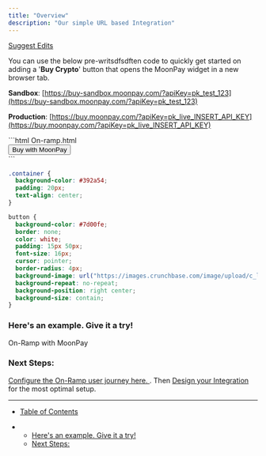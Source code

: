 ```yaml
---
title: "Overview"
description: "Our simple URL based Integration"
---
```


[Suggest Edits](/edit/on-ramp-integrate-using-simple-url)

You can use the below pre-writsdfsdften code to quickly get started on adding a '**Buy Crypto**' button that opens the MoonPay widget in a new browser tab.

**Sandbox**: [https://buy-sandbox.moonpay.com/?apiKey=pk_test_123](https://buy-sandbox.moonpay.com/?apiKey=pk_test_123)

**Production**: [https://buy.moonpay.com/?apiKey=pk_live_INSERT_API_KEY](https://buy.moonpay.com/?apiKey=pk_live_INSERT_API_KEY)

<CodeGroup>
  ```html On-ramp.html
  <!--Opens the MoonPay widget in a new browser tab-->
  <body>
      <div class="container">
          <button onclick="window.open('https://buy-sandbox.moonpay.com/?apiKey=pk_test_123', '_blank')">Buy with MoonPay</button>
      </div>
  </body>
  ```

```css On-ramp.css
.container {
  background-color: #392a54;
  padding: 20px;
  text-align: center;
}

button {
  background-color: #7d00fe;
  border: none;
  color: white;
  padding: 15px 50px;
  font-size: 16px;
  cursor: pointer;
  border-radius: 4px;
  background-image: url("https://images.crunchbase.com/image/upload/c_lpad,h_170,w_170,f_auto,b_white,q_auto:eco,dpr_1/jglje7ar0xc6j5lvai6t");
  background-repeat: no-repeat;
  background-position: right center;
  background-size: contain;
}
```

</CodeGroup>

### Here's an example. Give it a try!

On-Ramp with MoonPay

### Next Steps:

[Configure the On-Ramp user journey here. ](ramps-sdk-buy-params). Then [Design your Integration](design-your-integration) for the most optimal setup.

---

- [Table of Contents](#)

- - [Here's an example. Give it a try!](#heres-an-example-give-it-a-try)
  - [Next Steps:](#next-steps)
